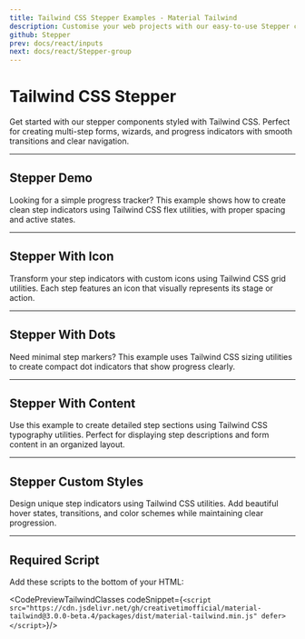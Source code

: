 ```yaml
---
title: Tailwind CSS Stepper Examples - Material Tailwind
description: Customise your web projects with our easy-to-use Stepper component for Tailwind CSS and React using Material Design guidelines.
github: Stepper
prev: docs/react/inputs
next: docs/react/Stepper-group
---
```


<InfoBadge />

# Tailwind CSS Stepper

Get started with our stepper components styled with Tailwind CSS. Perfect for creating multi-step forms, wizards, and progress indicators with smooth transitions and clear navigation.

---

## Stepper Demo

Looking for a simple progress tracker? This example shows how to create clean step indicators using Tailwind CSS flex utilities, with proper spacing and active states.

<PreviewWithCode relativePath="stepper/stepper-demo.tsx" language="html" />

---

## Stepper With Icon

Transform your step indicators with custom icons using Tailwind CSS grid utilities. Each step features an icon that visually represents its stage or action.

<PreviewWithCode relativePath="stepper/stepper-with-icon.tsx" language="html" />

---

## Stepper With Dots

Need minimal step markers? This example uses Tailwind CSS sizing utilities to create compact dot indicators that show progress clearly.

<PreviewWithCode relativePath="stepper/stepper-with-dots.tsx" language="html" />

---

## Stepper With Content

Use this example to create detailed step sections using Tailwind CSS typography utilities. Perfect for displaying step descriptions and form content in an organized layout.

<PreviewWithCode relativePath="stepper/stepper-with-content.tsx" language="html" />

---

## Stepper Custom Styles

Design unique step indicators using Tailwind CSS utilities. Add beautiful hover states, transitions, and color schemes while maintaining clear progression.

<PreviewWithCode relativePath="stepper/stepper-custom-styles.tsx" language="html" />

---

## Required Script
Add these scripts to the bottom of your HTML:

<CodePreviewTailwindClasses codeSnippet={`<script src="https://cdn.jsdelivr.net/gh/creativetimofficial/material-tailwind@3.0.0-beta.4/packages/dist/material-tailwind.min.js" defer></script>`}/>
